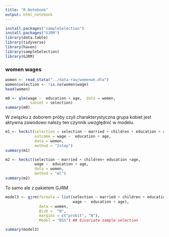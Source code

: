```yaml
---
title: "R Notebook"
output: html_notebook
---
```



```r
install.packages("sampleSelection")
install.packages("GJRM")
library(data.table)
library(tidyverse)
library(haven)
library(sampleSelection)
library(GJRM)
```

### women wages

```r
women <- read_stata("../data-raw/womenwk.dta") 
women$selection <- !is.na(women$wage)
head(women)
```


```r
m0 <- glm(wage ~  education + age,  data = women,
           subset = selection)
summary(m0)
```

W związku z doborem próby czyli charakterystyczna grupa kobiet jest aktywna zawodowo należy ten czynnik uwzględnić w modelu.


```r
m1 <- heckit(selection = selection ~ married + children + education + age,
             outcome = wage ~  education + age, 
             data = women, 
             method = "2step")
summary(m1)
```

```r
m2 <- heckit(selection ~ married + children+ education +age,
             wage ~  education + age, 
             data = women,
             method = "ml")
summary(m2)
```


To samo ale z pakietem GJRM

```r
model3 <- gjrm(formula = list(selection ~ married + children + education + age,
                              wage ~  education + age), 
               data = women, 
               BivD =  "N", 
               margins = c("probit", "N"), 
               Model = "BSS") ## bivariate sample selection

summary(model3)
```



